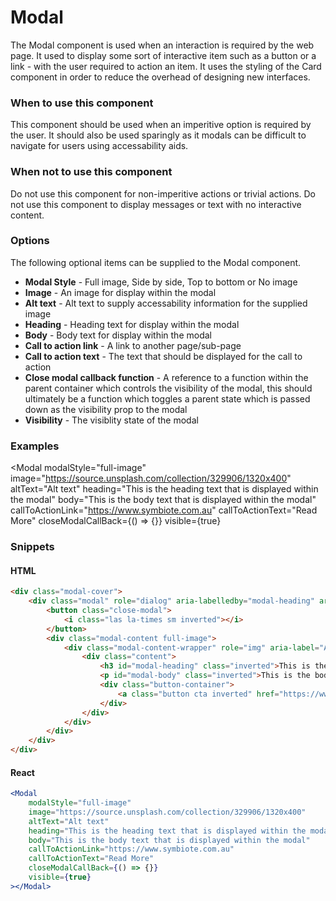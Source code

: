 
<Meta title="Components/Content/Modal" component={Modal}/>

# Modal

The Modal component is used when an interaction is required by the web page. It used to display some sort of interactive item such as a button or a link - with the user required to action an item. It uses the styling of the Card component in order to reduce the overhead of designing new interfaces.

### When to use this component

This component should be used when an imperitive option is required by the user. It should also be used sparingly as it modals can be difficult to navigate for users using accessability aids.

### When not to use this component

Do not use this component for non-imperitive actions or trivial actions. Do not use this component to display messages or text with no interactive content.

### Options

The following optional items can be supplied to the Modal component.

- **Modal Style** - Full image, Side by side, Top to bottom or No image
- **Image** - An image for display within the modal
- **Alt text** - Alt text to supply accessability information for the supplied image
- **Heading** - Heading text for display within the modal
- **Body** - Body text for display within the modal
- **Call to action link** - A link to another page/sub-page
- **Call to action text** - The text that should be displayed for the call to action
- **Close modal callback function** - A reference to a function within the parent container which controls the visibility of the modal, this should ultimately be a function which toggles a parent state which is passed down as the visibility prop to the modal
- **Visibility** - The visiblity state of the modal

### Examples
<Modal
    modalStyle="full-image"
    image="https://source.unsplash.com/collection/329906/1320x400"
    altText="Alt text"
    heading="This is the heading text that is displayed within the modal"
    body="This is the body text that is displayed within the modal"
    callToActionLink="https://www.symbiote.com.au"
    callToActionText="Read More"
    closeModalCallBack={() => {}}
    visible={true}
></Modal>

### Snippets

#### HTML
```html
<div class="modal-cover">
    <div class="modal" role="dialog" aria-labelledby="modal-heading" aria-describedby="modal-body" aria-modal="true">
        <button class="close-modal">
            <i class="las la-times sm inverted"></i>
        </button>
        <div class="modal-content full-image">
            <div class="modal-content-wrapper" role="img" aria-label="Alt text" style="background-image: url("https://source.unsplash.com/collection/329906/1320x400");">
                <div class="content">
                    <h3 id="modal-heading" class="inverted">This is the heading text that is displayed within the modal</h3>
                    <p id="modal-body" class="inverted">This is the body text that is displayed within the modal</p>
                    <div class="button-container">
                        <a class="button cta inverted" href="https://www.symbiote.com.au">Read More</a>
                    </div>
                </div>
            </div>
        </div>
    </div>
</div>
```
#### React
```jsx
<Modal
    modalStyle="full-image"
    image="https://source.unsplash.com/collection/329906/1320x400"
    altText="Alt text"
    heading="This is the heading text that is displayed within the modal"
    body="This is the body text that is displayed within the modal"
    callToActionLink="https://www.symbiote.com.au"
    callToActionText="Read More"
    closeModalCallBack={() => {}}
    visible={true}
></Modal>
```

